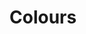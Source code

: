
<Meta title="1. Base/Colours" />

# Colours

<ColorPalette>
  <ColorItem
    title="Light Theme"
    colors={{ Background: colors.white, Support: colors.mercury, Text: colors.black, Links: colors.blauw }}
  />
  <ColorItem
    title="Dark Theme"
    colors={{ Background: colors.black, Support: colors.mineshaft, Text: colors.white, Links: colors.lichtblauw }}
  />
</ColorPalette>
